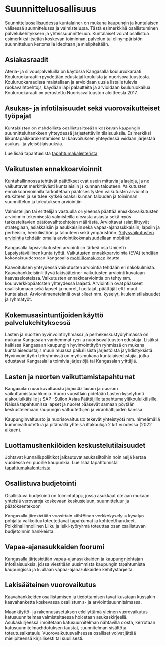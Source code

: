 # Suunnitteluosallisuus

Suunnitteluosallisuudessa kuntalainen on mukana kaupungin ja kuntalaisen välisessä suunnittelussa ja valmistelussa. Tästä esimerkkinä osallistuminen palvelukehitykseen ja yhteissuunnitteluun. Kuntalaiset voivat osallistua esimerkiksi itseään koskevan toiminnan, palvelun tai elinympäristön suunnitteluun kertomalla ideoitaan ja mielipiteitään.

## Asiakasraadit

Ateria- ja siivouspalveluilla on käytössä Kangasalla kouluruokaraati. Kouluruokaraatiin pyydetään edustajat kouluista ja nuorisovaltuustosta. Kouluruokaraadissa maistellaan ja arvioidaan uusia listalle tulevia ruokavaihtoehtoja, käydään läpi palautteita ja arvioidaan kouluruokailua. Kouluruokaraati on perustettu Nuorisovaltuuston aloitteesta 2017.

## Asukas- ja infotilaisuudet sekä vuorovaikutteiset työpajat

Kuntalaisten on mahdollista osallistua itseään koskevan kaupungin suunnitteluhankkeen yhteydessä järjestettäviin tilaisuuksiin. Esimerkiksi liikuntapaikkarakentamisen tai kaavoituksen yhteydessä voidaan järjestää asukas- ja yleisötilaisuuksia.

Lue lisää tapahtumista [tapahtumakalenterista](https://www.kangasala.fi/kaupunki-ja-paatoksenteko/osallistu-ja-vaikuta/tilaisuudet-ja-tapahtumat/)

## Vaikutusten ennakkoarvioinnit

Kuntahallinnossa tehtävät päätökset ovat usein mittavia ja laajoja, ja ne vaikuttavat merkittävästi kuntalaisiin ja kunnan talouteen. Vaikutusten ennakkoarvioinnilla tarkoitetaan päätösesitysten vaikutusten arviointia etukäteen ja se tulee kytkeä osaksi kunnan talouden ja toiminnan suunnittelun ja toteutuksen arviointiin.

Valmistelijan tai esittelijän vastuulla on yleensä päättää ennakkovaikutusten arvioinnin tekemisestä valmisteilla olevasta asiasta sekä myös tarkasteltavien päätösvaihtoehtojen määrästä. Arvioitavat asiat liittyvät strategiaan, asiakkaisiin ja asukkaisiin sekä vapaa-ajanasukkaisiin, lapsiin ja perheisiin, henkilöstöön ja talouteen sekä ympäristöön. [Yritysvaikutusten arviointia](https://link.webropol.com/s/yritysvaikutukset) tehdään omalla arviointikokonaisuudellaan mobiilisti

Kangasalla lapsivaikutusten arviointi on tärkeä osa Unicefin Lapsiystävällinen kunta työtä. Vaikutusten ennakkoarviointia (EVA) tehdään kokonaisuudessaan Kangasalla [mobiililomakkeen](https://link.webropol.com/s/evalomake) kautta.

Kaavoituksen yhteydessä vaikutusten arviointia tehdään eri näkökulmista. Kaavahankkeisiin liittyvä lakisääteinen vaikutusten arviointi kuvataan kaavaselosteissa. Vaikutusten ennakkoarviointia on tehty mm. kouluverkkopäätösten yhteydessä laajasti. Arviointiin ovat päässeet osallistumaan sekä lapset ja nuoret, huoltajat, päättäjät että muut kuntalaiset. Arviointimenetelmiä ovat olleet mm. kyselyt, kuulemistilaisuudet ja ryhmätyöt.

## Kokemusasintuntijoiden käyttö palvelukehityksessä

Lasten ja nuorten hyvinvointiryhmässä ja perhekeskustyöryhmässä on mukana Kangasalan vanhemmat ry:n ja nuorisovaltuuston edustaja. Lisäksi kaikissa Kangasalan kaupungin hyvinvointityön ryhmissä on mukana kuntalaisedustajia muun muassa paikallisista järjestöistä ja yhdistyksistä. Hyvinvointityön työryhmissä on myös mukana kuntalaisedustajia, jotka edustavat Kangasalalla toimivia järjestöjä tai Kangasalan yrittäjiä.

## Lasten ja nuorten vaikuttamistapahtumat

Kangasalan nuorisovaltuusto järjestää lasten ja nuorten vaikuttamistapahtumia. Vuoro vuosittain pidetään Lasten kyselytunti alakouluikäisille ja SAP -Sullon Asiaa Päättäjille tapahtuma yläkouluikäisille. Näissä tapahtumissa lapset ja nuoret pääsevät samaan pöytään keskustelemaan kaupungin valtuutettujen ja viranhaltijoiden kanssa.    

Kaupunginvaltuusto ja nuorisovaltuusto tekevät yhteistyötä mm. nimeämällä kummivaltuutettuja ja pitämällä yhteisiä iltakouluja 2 krt vuodessa (2022 alkaen).

## Luottamushenkilöiden keskustelutilaisuudet

Johtavat kunnallispoliitikot jalkautuvat asukasiltoihin noin neljä kertaa vuodessa eri puolille kaupunkia. Lue lisää tapahtumista [tapahtumakalenterista](https://www.kangasala.fi/kaupunki-ja-paatoksenteko/osallistu-ja-vaikuta/tilaisuudet-ja-tapahtumat/)

## Osallistuva budjetointi

Osallistuva budjetointi on toimintatapa, jossa asukkaat otetaan mukaan yhteisiä verovaroja koskevaan keskusteluun, suunnitteluun ja päätöksentekoon.

Kangasalla järestetään vuosittain sähköinen verkkokysely ja kyselyn pohjalta valikoituu toteutettavat tapahtumat ja kohteet/hankkeet. Poikkihallinnollinen Liiku ja leiki-työryhmä toteuttaa osan osallistuvan budjetoinnin hankkeista.

## Vapaa-ajanasukkaiden foorumi {#sec-vapaa_aika_foorumi}

Kangasalla järjestetään vapaa-ajanasukkaiden ja kaupunginjohtajan infotilaisuuksia, joissa viestitään uusimmista kaupungin tapahtumista kaupungissa ja kuullaan vapaa-ajanasukkaiden kehitystarpeita.

## Lakisääteinen vuorovaikutus

Kaavahankkeiden osallistamisen ja tiedottamisen tavat kuvataan kussakin kaavahanketta koskevassa osallistumis- ja arviointisuunnitelmassa.

Maankäyttö- ja rakennusasetuksen edellyttämä yleinen vuorovaikutus katusuunnitelmaa valmisteltaessa hoidetaan asukaskirjeellä. Asukaskirjeessä ilmoitetaan katusuunnitelman nähtävillä olosta, kerrotaan katusuunnitelmaehdotuksen taustat, suunnitelman sisältö ja toteutusaikataulu. Vuorovaikutusvaiheessa osalliset voivat jättää mielipiteensä kirjallisesti tai suullisesti. 
